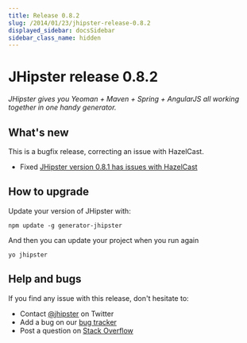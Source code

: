 ```yaml
---
title: Release 0.8.2
slug: /2014/01/23/jhipster-release-0.8.2
displayed_sidebar: docsSidebar
sidebar_class_name: hidden
---
```


JHipster release 0.8.2
==================

*JHipster gives you Yeoman + Maven + Spring + AngularJS all working together in one handy generator.*

What's new
----------

This is a bugfix release, correcting an issue with HazelCast.

- Fixed [JHipster version 0.8.1 has issues with HazelCast](https://github.com/jhipster/generator-jhipster/issues/106)

How to upgrade
------------

Update your version of JHipster with:

```
npm update -g generator-jhipster
```

And then you can update your project when you run again

```
yo jhipster
```

Help and bugs
--------------

If you find any issue with this release, don't hesitate to:

- Contact [@jhipster](https://twitter.com/jhipster) on Twitter
- Add a bug on our [bug tracker](https://github.com/jhipster/generator-jhipster/issues?state=open)
- Post a question on [Stack Overflow](http://stackoverflow.com/tags/jhipster/info)
